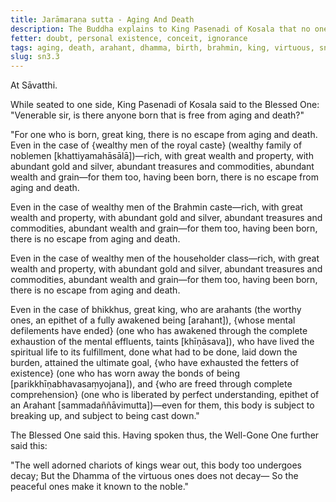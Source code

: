 ```yaml
---
title: Jarāmaraṇa sutta - Aging And Death
description: The Buddha explains to King Pasenadi of Kosala that no one, regardless of their wealth or status, is free from aging and death. Even arahants, who have attained the ultimate goal, are subject to the breaking up of this body.
fetter: doubt, personal existence, conceit, ignorance
tags: aging, death, arahant, dhamma, birth, brahmin, king, virtuous, sn, sn1-11, sn3
slug: sn3.3
---
```


At Sāvatthi.

While seated to one side, King Pasenadi of Kosala said to the Blessed One: "Venerable sir, is there anyone born that is free from aging and death?"

"For one who is born, great king, there is no escape from aging and death. Even in the case of \{wealthy men of the royal caste} (wealthy family of noblemen [khattiyamahāsālā])—rich, with great wealth and property, with abundant gold and silver, abundant treasures and commodities, abundant wealth and grain—for them too, having been born, there is no escape from aging and death.

Even in the case of wealthy men of the Brahmin caste—rich, with great wealth and property, with abundant gold and silver, abundant treasures and commodities, abundant wealth and grain—for them too, having been born, there is no escape from aging and death.

Even in the case of wealthy men of the householder class—rich, with great wealth and property, with abundant gold and silver, abundant treasures and commodities, abundant wealth and grain—for them too, having been born, there is no escape from aging and death.

Even in the case of bhikkhus, great king, who are arahants (the worthy ones, an epithet of a fully awakened being [arahant]), \{whose mental defilements have ended} (one who has awakened through the complete exhaustion of the mental effluents, taints [khīṇāsava]), who have lived the spiritual life to its fulfillment, done what had to be done, laid down the burden, attained the ultimate goal, \{who have exhausted the fetters of existence} (one who has worn away the bonds of being [parikkhīṇabhavasaṃyojana]), and \{who are freed through complete comprehension} (one who is liberated by perfect understanding, epithet of an Arahant [sammadaññāvimutta])—even for them, this body is subject to breaking up, and subject to being cast down."

The Blessed One said this. Having spoken thus, the Well-Gone One further said this:

"The well adorned chariots of kings wear out,
this body too undergoes decay;
But the Dhamma of the virtuous ones does not decay—
So the peaceful ones make it known to the noble."